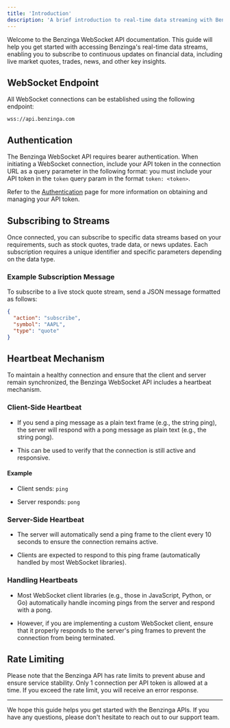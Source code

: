 ```yaml
---
title: 'Introduction'
description: 'A brief introduction to real-time data streaming with Benzinga’s WebSocket API.'
---
```


Welcome to the Benzinga WebSocket API documentation. This guide will help you get started with accessing Benzinga's real-time data streams, enabling you to subscribe to continuous updates on financial data, including live market quotes, trades, news, and other key insights.

## WebSocket Endpoint

All WebSocket connections can be established using the following endpoint:

```
wss://api.benzinga.com
```


## Authentication

The Benzinga WebSocket API requires bearer authentication. When initiating a WebSocket connection, include your API token in the connection URL as a query parameter in the following format:
you must include your API token in the `token` query param in the format `token: <token>`.

Refer to the [Authentication](./authentication) page for more information on obtaining and managing your API token.

## Subscribing to Streams

Once connected, you can subscribe to specific data streams based on your requirements, such as stock quotes, trade data, or news updates. Each subscription requires a unique identifier and specific parameters depending on the data type.

### Example Subscription Message

To subscribe to a live stock quote stream, send a JSON message formatted as follows:

```json
{
  "action": "subscribe",
  "symbol": "AAPL",
  "type": "quote"
}
```

## Heartbeat Mechanism

To maintain a healthy connection and ensure that the client and server remain synchronized, the Benzinga WebSocket API includes a heartbeat mechanism.

### Client-Side Heartbeat

* If you send a ping message as a plain text frame (e.g., the string ping), the server will respond with a pong message as plain text (e.g., the string pong).

* This can be used to verify that the connection is still active and responsive.

#### Example

* Client sends: `ping`

* Server responds: `pong`

### Server-Side Heartbeat

* The server will automatically send a ping frame to the client every 10 seconds to ensure the connection remains active.

* Clients are expected to respond to this ping frame (automatically handled by most WebSocket libraries).

### Handling Heartbeats

* Most WebSocket client libraries (e.g., those in JavaScript, Python, or Go) automatically handle incoming pings from the server and respond with a pong.

* However, if you are implementing a custom WebSocket client, ensure that it properly responds to the server's ping frames to prevent the connection from being terminated.

## Rate Limiting

Please note that the Benzinga API has rate limits to prevent abuse and ensure service stability. Only 1 connection per API token is allowed at a time. If you exceed the rate limit, you will receive an error response.

---

We hope this guide helps you get started with the Benzinga APIs. If you have any questions, please don't hesitate to reach
out to our support team.
